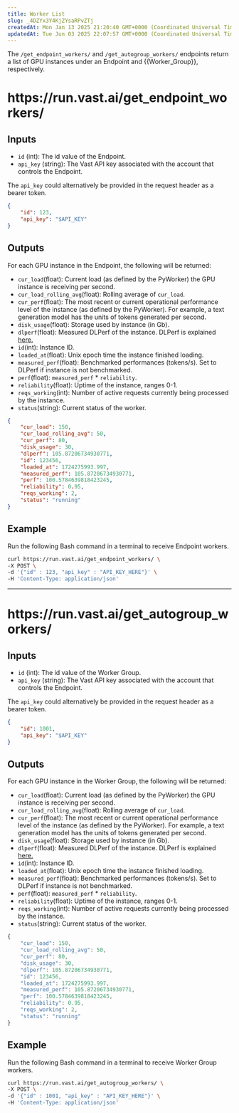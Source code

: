 ```yaml
---
title: Worker List
slug: _4DZYx3Y4KjZYsaRPvZTj
createdAt: Mon Jan 13 2025 21:20:40 GMT+0000 (Coordinated Universal Time)
updatedAt: Tue Jun 03 2025 22:07:57 GMT+0000 (Coordinated Universal Time)
---
```


The `/get_endpoint_workers/` and `/get_autogroup_workers/` endpoints return a list of GPU instances under an Endpoint and \{\{Worker\_Group}}, respectively.&#x20;

# https\://run.vast.ai/get\_endpoint\_workers/

## Inputs

- `id` (int): The id value of the Endpoint.
- `api_key` (string): The Vast API key associated with the account that controls the Endpoint.

The `api_key` could alternatively be provided in the request header as a bearer token.

```json JSON icon="js"
{
    "id": 123,
    "api_key": "$API_KEY"
}
```

## Outputs

For each GPU instance in the Endpoint, the following will be returned:

- `cur_load`(float): Current load (as defined by the PyWorker) the GPU instance is receiving per second.
- `cur_load_rolling_avg`(float): Rolling average of `cur_load`.
- `cur_perf`(float): The most recent or current operational performance level of the instance (as defined by the PyWorker). For example, a text generation model has the units of tokens generated per second.
- `disk_usage`(float): Storage used by instance (in Gb).
- `dlperf`(float): Measured DLPerf of the instance. DLPerf is explained [here.](https://docs.vast.ai/faq)
- `id`(int): Instance ID.
- `loaded_at`(float): Unix epoch time the instance finished loading.
- `measured_perf`(float): Benchmarked performances (tokens/s). Set to DLPerf if instance is not benchmarked.
- `perf`(float): `measured_perf` \* `reliability`.
- `reliability`(float): Uptime of the instance, ranges 0-1.
- `reqs_working`(int): Number of active requests currently being processed by the instance.
- `status`(string): Current status of the worker.

```json JSON icon="js"
{
    "cur_load": 150,
    "cur_load_rolling_avg": 50,
    "cur_perf": 80,
    "disk_usage": 30,
    "dlperf": 105.87206734930771,
    "id": 123456,
    "loaded_at": 1724275993.997,
    "measured_perf": 105.87206734930771,
    "perf": 100.5784639818423245,
    "reliability": 0.95,
    "reqs_working": 2,
    "status": "running"
}
```

## Example

Run the following Bash command in a terminal to receive Endpoint workers.

```bash Bash
curl https://run.vast.ai/get_endpoint_workers/ \
-X POST \
-d '{"id" : 123, "api_key" : "API_KEY_HERE"}' \
-H 'Content-Type: application/json'
```

***

# https\://run.vast.ai/get\_autogroup\_workers/

## Inputs

- `id` (int): The id value of the Worker Group.
- `api_key` (string): The Vast API key associated with the account that controls the Endpoint.

The `api_key` could alternatively be provided in the request header as a bearer token.

```json JSON icon="js"
{
    "id": 1001,
    "api_key": "$API_KEY"
}
```

## Outputs

For each GPU instance in the Worker Group, the following will be returned:

- `cur_load`(float): Current load (as defined by the PyWorker) the GPU instance is receiving per second.
- `cur_load_rolling_avg`(float): Rolling average of `cur_load`.
- `cur_perf`(float): The most recent or current operational performance level of the instance (as defined by the PyWorker). For example, a text generation model has the units of tokens generated per second.
- `disk_usage`(float): Storage used by instance (in Gb).
- `dlperf`(float): Measured DLPerf of the instance. DLPerf is explained [here.](https://docs.vast.ai/faq)
- `id`(int): Instance ID.
- `loaded_at`(float): Unix epoch time the instance finished loading.
- `measured_perf`(float): Benchmarked performances (tokens/s). Set to DLPerf if instance is not benchmarked.
- `perf`(float): `measured_perf` \* `reliability`.
- `reliability`(float): Uptime of the instance, ranges 0-1.
- `reqs_working`(int): Number of active requests currently being processed by the instance.
- `status`(string): Current status of the worker.

```javascript
{
    "cur_load": 150,
    "cur_load_rolling_avg": 50,
    "cur_perf": 80,
    "disk_usage": 30,
    "dlperf": 105.87206734930771,
    "id": 123456,
    "loaded_at": 1724275993.997,
    "measured_perf": 105.87206734930771,
    "perf": 100.5784639818423245,
    "reliability": 0.95,
    "reqs_working": 2,
    "status": "running"
}
```

## Example

Run the following Bash command in a terminal to receive Worker Group workers.

```bash Bash
curl https://run.vast.ai/get_autogroup_workers/ \
-X POST \
-d '{"id" : 1001, "api_key" : "API_KEY_HERE"}' \
-H 'Content-Type: application/json'
```



